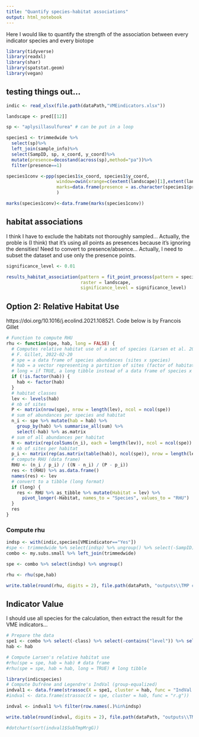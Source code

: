 ```yaml
---
title: "Quantify species-habitat associations"
output: html_notebook
---
```


Here I would like to quantify the strength of the association between every indicator species and every biotope
```r
library(tidyverse)
library(readxl)
library(shar)
library(spatstat.geom)
library(vegan)
```

## testing things out...
```r
indic <- read_xlsx(file.path(dataPath,"VMEindicators.xlsx"))

landscape <- pred[[12]]

sp <- "aplysillasulfurea" # can be put in a loop

species1 <- trimmedwide %>%
  select(sp)%>%
  left_join(sample_info)%>%
  select(SampID, sp, x_coord, y_coord)%>%
  mutate(presence=decostand(across(sp),method="pa"))%>%
  filter(presence==1)

species1conv <-ppp(species1$x_coord, species1$y_coord, 
                   window=owin(xrange=c(extent(landscape)[1],extent(landscape)[2]), yrange=c(extent(landscape)[3],extent(landscape)[4])),
                   marks=data.frame(presence = as.character(species1$presence))
                   )

marks(species1conv)<-data.frame(marks(species1conv))

```

## habitat associations
I think I have to exclude the habitats not thoroughly sampled... Actually, the proble is (I think) that it's using all points as presences because it's ignoring the densities! Need to convert to presence/absence... Actually, I need to subset the dataset and use only the presence points.
```r

significance_level <- 0.01

results_habitat_association(pattern = fit_point_process(pattern = species1conv, process = "cluster", n_random = 99),
                            raster = landscape,
                            significance_level = significance_level)

```

## Option 2: Relative Habitat Use
https://doi.org/10.1016/j.ecolind.2021.108521. Code below is by Francois Gillet
```r

# Function to compute RHU
rhu <- function(spe, hab, long = FALSE) {
  # Computes relative habitat use of a set of species (Larsen et al. 2011)
  # F. Gillet, 2022-02-20
  # spe = a data frame of species abundances (sites x species)
  # hab = a vector representing a partition of sites (factor of habitat classes)
  # long = if TRUE, a long tibble instead of a data frame of species x habitat
  if (!is.factor(hab)) {
    hab <- factor(hab)
  }
  # habitat classes
  lev <- levels(hab)
  # nb of sites
  P <- matrix(nrow(spe), nrow = length(lev), ncol = ncol(spe))
  # sum of abundances per species and habitat
  n_i <- spe %>% mutate(hab = hab) %>% 
    group_by(hab) %>% summarise_all(sum) %>% 
    select(-hab) %>% as.matrix
  # sum of all abundances per habitat
  N <- matrix(rep(colSums(n_i), each = length(lev)), ncol = ncol(spe))
  # nb of sites per habitat
  p_i <- matrix(rep(as.matrix(table(hab)), ncol(spe)), nrow = length(lev))
  # compute RHU (data frame)
  RHU <- (n_i / p_i) / ((N - n_i) / (P - p_i))
  res <- t(RHU) %>% as.data.frame()
  names(res) <- lev
  # convert to a tibble (long format)
  if (long) {
    res <- RHU %>% as_tibble %>% mutate(Habitat = lev) %>%
      pivot_longer(-Habitat, names_to = "Species", values_to = "RHU")
  }
  res
}

```

### Compute rhu
```r
indsp <- with(indic,species[VMEindicator=="Yes"])
#spe <- trimmedwide %>% select(indsp) %>% ungroup() %>% select(-SampID) 
combo <- my.subs.small %>% left_join(trimmedwide)

spe <- combo %>% select(indsp) %>% ungroup()

rhu <- rhu(spe,hab)

write.table(round(rhu, digits = 2), file.path(dataPath, "outputs\\TMP class 0122\\relative_habitat_use.csv"), row.names = TRUE, sep = "|", dec = ",")

```

## Indicator Value
I should use all species for the calculation, then extract the result for the VME indicators...
```r
# Prepare the data
spe1 <- combo %>% select(-class) %>% select(-contains("level")) %>% select(-SampID) %>% mutate_if(is.numeric, ~replace(., is.na(.), 0))
hab <- hab

# Compute Larsen's relative habitat use
#rhu(spe = spe, hab = hab) # data frame
#rhu(spe = spe, hab = hab, long = TRUE) # long tibble

library(indicspecies)
# Compute Dufrêne and Legendre's IndVal (group-equalized)
indval1 <- data.frame(strassoc(X = spe1, cluster = hab, func = "IndVal.g")) # Compute point-biserial correlation (group-equalized), ranges 0-1
#indval <- data.frame(strassoc(X = spe, cluster = hab, func = "r.g"))

indval <- indval1 %>% filter(row.names(.)%in%indsp)

write.table(round(indval, digits = 2), file.path(dataPath, "outputs\\TMP class 0122\\indicator_value.csv"), row.names = TRUE, dec = ",", sep =";")

#dotchart(sort(indval1$SubTmpMrgG))
```

